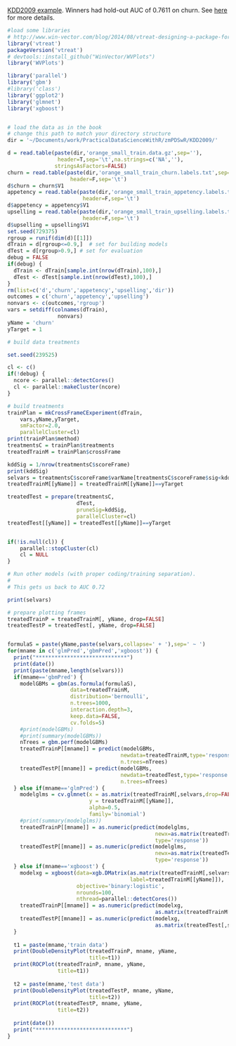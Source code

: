 
[KDD2009 example](http://www.sigkdd.org/kdd-cup-2009-customer-relationship-prediction).  Winners had hold-out AUC of 0.7611 on churn.   See [here](https://github.com/WinVector/zmPDSwR/tree/master/KDD2009) for more details.

```r
#load some libraries
# http://www.win-vector.com/blog/2014/08/vtreat-designing-a-package-for-variable-treatment/
library('vtreat')
packageVersion('vtreat')
# devtools::install_github("WinVector/WVPlots")
library('WVPlots')

library('parallel')
library('gbm')
#library('class')
library('ggplot2')
library('glmnet')
library('xgboost')


# load the data as in the book
# change this path to match your directory structure
dir = '~/Documents/work/PracticalDataScienceWithR/zmPDSwR/KDD2009/' 

d = read.table(paste(dir,'orange_small_train.data.gz',sep=''),
                header=T,sep='\t',na.strings=c('NA',''), 
               stringsAsFactors=FALSE)
churn = read.table(paste(dir,'orange_small_train_churn.labels.txt',sep=''),
                    header=F,sep='\t')
d$churn = churn$V1
appetency = read.table(paste(dir,'orange_small_train_appetency.labels.txt',sep=''),
                        header=F,sep='\t')
d$appetency = appetency$V1
upselling = read.table(paste(dir,'orange_small_train_upselling.labels.txt',sep=''),
                        header=F,sep='\t')
d$upselling = upselling$V1
set.seed(729375)
rgroup = runif(dim(d)[[1]])
dTrain = d[rgroup<=0.9,]  # set for building models
dTest = d[rgroup>0.9,] # set for evaluation
debug = FALSE
if(debug) {
  dTrain <- dTrain[sample.int(nrow(dTrain),100),]
  dTest <- dTest[sample.int(nrow(dTest),100),]
}
rm(list=c('d','churn','appetency','upselling','dir'))
outcomes = c('churn','appetency','upselling')
nonvars <- c(outcomes,'rgroup')
vars = setdiff(colnames(dTrain),
                nonvars)
yName = 'churn'
yTarget = 1
```



```r
# build data treatments

set.seed(239525)

cl <- c()
if(!debug) {
  ncore <- parallel::detectCores()
  cl <- parallel::makeCluster(ncore)
}

# build treatments 
trainPlan = mkCrossFrameCExperiment(dTrain,
    vars,yName,yTarget,
    smFactor=2.0, 
    parallelCluster=cl)
print(trainPlan$method)
treatmentsC = trainPlan$treatments
treatedTrainM = trainPlan$crossFrame

kddSig = 1/nrow(treatmentsC$scoreFrame)
print(kddSig)
selvars = treatmentsC$scoreFrame$varName[treatmentsC$scoreFrame$sig<kddSig]
treatedTrainM[[yName]] = treatedTrainM[[yName]]==yTarget

treatedTest = prepare(treatmentsC,
                      dTest,
                      pruneSig=kddSig, 
                      parallelCluster=cl)
treatedTest[[yName]] = treatedTest[[yName]]==yTarget


if(!is.null(cl)) {
    parallel::stopCluster(cl)
    cl = NULL
}
```





```r
# Run other models (with proper coding/training separation).
#
# This gets us back to AUC 0.72

print(selvars)

# prepare plotting frames
treatedTrainP = treatedTrainM[, yName, drop=FALSE]
treatedTestP = treatedTest[, yName, drop=FALSE]


formulaS = paste(yName,paste(selvars,collapse=' + '),sep=' ~ ')
for(mname in c('glmPred','gbmPred','xgboost')) {
  print("*****************************")
  print(date())
  print(paste(mname,length(selvars)))
  if(mname=='gbmPred') {
    modelGBMs = gbm(as.formula(formulaS),
                    data=treatedTrainM,
                    distribution='bernoulli',
                    n.trees=1000,
                    interaction.depth=3,
                    keep.data=FALSE,
                    cv.folds=5)
    #print(modelGBMs)
    #print(summary(modelGBMs))
    nTrees = gbm.perf(modelGBMs)
    treatedTrainP[[mname]] = predict(modelGBMs,
                                    newdata=treatedTrainM,type='response',
                                    n.trees=nTrees)
    treatedTestP[[mname]] = predict(modelGBMs,
                                    newdata=treatedTest,type='response',
                                    n.trees=nTrees)
  } else if(mname=='glmPred') {
    modelglms = cv.glmnet(x = as.matrix(treatedTrainM[,selvars,drop=FALSE]),
                          y = treatedTrainM[[yName]],
                          alpha=0.5,
                          family='binomial')
    #print(summary(modelglms))
    treatedTrainP[[mname]] = as.numeric(predict(modelglms,
                                               newx=as.matrix(treatedTrainM[,selvars,drop=FALSE]),
                                               type='response'))
    treatedTestP[[mname]] = as.numeric(predict(modelglms,
                                               newx=as.matrix(treatedTest[,selvars,drop=FALSE]),
                                               type='response'))
  } else if(mname=='xgboost') {
    modelxg = xgboost(data=xgb.DMatrix(as.matrix(treatedTrainM[,selvars,drop=FALSE]),
                                       label=treatedTrainM[[yName]]),
                      objective='binary:logistic', 
                      nrounds=100,
                      nthread=parallel::detectCores())
    treatedTrainP[[mname]] = as.numeric(predict(modelxg,
                                               as.matrix(treatedTrainM[,selvars,drop=FALSE])))
    treatedTestP[[mname]] = as.numeric(predict(modelxg,
                                               as.matrix(treatedTest[,selvars,drop=FALSE])))
  }
  
  t1 = paste(mname,'train data')
  print(DoubleDensityPlot(treatedTrainP, mname, yName, 
                          title=t1))
  print(ROCPlot(treatedTrainP, mname, yName, 
                title=t1))
  
  t2 = paste(mname,'test data')
  print(DoubleDensityPlot(treatedTestP, mname, yName, 
                          title=t2))
  print(ROCPlot(treatedTestP, mname, yName, 
                title=t2))
  
  print(date())
  print("*****************************")
}

```
